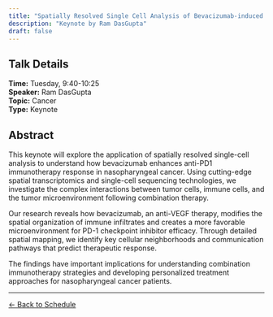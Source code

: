 ```yaml
---
title: "Spatially Resolved Single Cell Analysis of Bevacizumab-induced Enhancement of anti-PD1 Response in Nasopharyngeal Cancer"
description: "Keynote by Ram DasGupta"
draft: false
---
```


## Talk Details

**Time:** Tuesday, 9:40-10:25\
**Speaker:** Ram DasGupta\
**Topic:** Cancer\
**Type:** Keynote

## Abstract

This keynote will explore the application of spatially resolved single-cell analysis to understand how bevacizumab enhances anti-PD1 immunotherapy response in nasopharyngeal cancer. Using cutting-edge spatial transcriptomics and single-cell sequencing technologies, we investigate the complex interactions between tumor cells, immune cells, and the tumor microenvironment following combination therapy.

Our research reveals how bevacizumab, an anti-VEGF therapy, modifies the spatial organization of immune infiltrates and creates a more favorable microenvironment for PD-1 checkpoint inhibitor efficacy. Through detailed spatial mapping, we identify key cellular neighborhoods and communication pathways that predict therapeutic response.

The findings have important implications for understanding combination immunotherapy strategies and developing personalized treatment approaches for nasopharyngeal cancer patients.

------------------------------------------------------------------------

[← Back to Schedule](../schedule.html)
